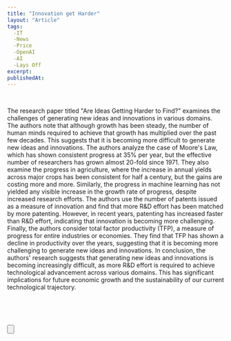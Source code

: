 ```yaml
---
title: "Innovation get Harder"
layout: "Article"
tags: 
  -IT
  -News
  -Price
  -OpenAI
  -AI
  -Lays Off
excerpt:
publishedAt:
---
```


<br />

The research paper titled "Are Ideas Getting Harder to Find?" examines the challenges of generating new ideas and innovations in various domains. 
The authors note that although growth has been steady, the number of human minds required to achieve that growth has multiplied over the past few decades. 
This suggests that it is becoming more difficult to generate new ideas and innovations.
The authors analyze the case of Moore's Law, which has shown consistent progress at 35% per year, but the effective number of researchers has grown almost 20-fold since 1971. 
They also examine the progress in agriculture, where the increase in annual yields across major crops has been consistent for half a century, but the gains are costing more and more. 
Similarly, the progress in machine learning has not yielded any visible increase in the growth rate of progress, despite increased research efforts.
The authors use the number of patents issued as a measure of innovation and find that more R&D effort has been matched by more patenting. 
However, in recent years, patenting has increased faster than R&D effort, indicating that innovation is becoming more challenging.
Finally, the authors consider total factor productivity (TFP), a measure of progress for entire industries or economies. 
They find that TFP has shown a decline in productivity over the years, suggesting that it is becoming more challenging to generate new ideas and innovations.
In conclusion, the authors' research suggests that generating new ideas and innovations is becoming increasingly difficult, as more R&D effort is required to achieve technological advancement across various domains. 
This has significant implications for future economic growth and the sustainability of our current technological trajectory.
<br />

<br />

<br />

<br />

<Button
  address="https://www.newthingsunderthesun.com/pub/bvmu4ol2/release/10"
  text="Source"
/>